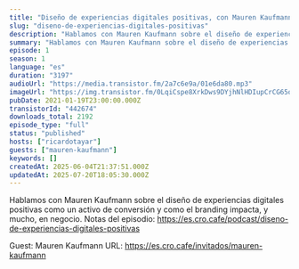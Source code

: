 ```yaml
---
title: "Diseño de experiencias digitales positivas, con Mauren Kaufmann "
slug: "diseno-de-experiencias-digitales-positivas"
description: "Hablamos con Mauren Kaufmann sobre el diseño de experiencias digitales positivas como un activo de conversión y como el branding impacta, y mucho, en negocio.\nNotas del episodio: https://es.cro.cafe/podcast/diseno-de-experiencias-digitales-positivas\n\nGuest: Mauren Kaufmann\nURL: https://es.cro.cafe/invitados/mauren-kaufmann"
summary: "Hablamos con Mauren Kaufmann sobre el diseño de experiencias digitales positivas como un activo de conversión y como el branding impacta, y mucho, en negocio.\r\n\r\nNotas del episodio: https://es.cro.cafe/podcast/diseno-de-experiencias-digitales-positivas"
episode: 1
season: 1
language: "es"
duration: "3197"
audioUrl: "https://media.transistor.fm/2a7c6e9a/01e6da80.mp3"
imageUrl: "https://img.transistor.fm/0LqiCspe8XrkDws9DYjhNlHDIupCrCG65qB48E7Ye3U/rs:fill:3000:3000:1/q:60/aHR0cHM6Ly9pbWct/dXBsb2FkLXByb2R1/Y3Rpb24udHJhbnNp/c3Rvci5mbS9lYjk4/ZjZjZjQxMDU4ZGY1/OGRlNzE0NThhODA0/OWUzOS5qcGVn.webp"
pubDate: 2021-01-19T23:00:00.000Z
transistorId: "442674"
downloads_total: 2192
episode_type: "full"
status: "published"
hosts: ["ricardotayar"]
guests: ["mauren-kaufmann"]
keywords: []
createdAt: 2025-06-04T21:37:51.000Z
updatedAt: 2025-07-20T18:05:30.000Z
---
```


Hablamos con Mauren Kaufmann sobre el diseño de experiencias digitales positivas como un activo de conversión y como el branding impacta, y mucho, en negocio.
Notas del episodio: https://es.cro.cafe/podcast/diseno-de-experiencias-digitales-positivas

Guest: Mauren Kaufmann
URL: https://es.cro.cafe/invitados/mauren-kaufmann
